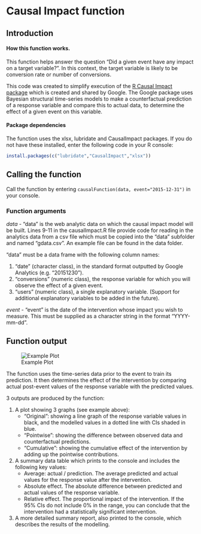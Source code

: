 # Causal Impact function

## Introduction

#### How this function works.

This function helps answer the question "Did a given event have any impact on a target variable?". In this context, the target variable is likely to be conversion rate or number of conversions.

This code was created to simplify execution of the [R Causal Impact package](https://google.github.io/CausalImpact/CausalImpact.html) which is created and shared by Google. The Google package uses Bayesian structural time-series models to make a counterfactual prediction of a response variable and compare this to actual data, to determine the effect of a given event on this variable.

#### Package dependencies

The function uses the xlsx, lubridate and CausalImpact packages. If you do not have these installed, enter the following code in your R console:

```r
install.packages(c("lubridate","CausalImpact","xlsx"))
```

## Calling the function

Call the function by entering `causalFunction(data, event="2015-12-31")` in your console.

### Function arguments

_data_
  - "data" is the web analytic data on which the causal impact model will be built. Lines 9-11 in the causalImpact.R file provide code for reading in the analytics data from a csv file which must be copied into the "data" subfolder and named "gdata.csv". An example file can be found in the data folder.

"data" must be a data frame with the following column names:

1. "date" (character class), in the standard format outputted by Google Analytics (e.g. "20151230").
2. "conversions" (numeric class), the response variable for which you will observe the effect of a given event.
3. "users" (numeric class), a single explanatory variable. (Support for additional explanatory variables to be added in the future).

_event_
  - "event" is the date of the intervention whose impact you wish to measure. This must be supplied as a character string in the format "YYYY-mm-dd".

## Function output

![Example Plot](plot.png)

The function uses the time-series data prior to the event to train its prediction. It then determines the effect of the intervention by comparing actual post-event values of the response variable with the predicted values.

3 outputs are produced by the function:

1. A plot showing 3 graphs (see example above):
	- "Original": showing a line graph of the response variable values in black, and the modelled values in a dotted line with CIs shaded in blue.
	- "Pointwise": showing the difference between observed data and counterfactual predictions.
	- "Cumulative": showing the cumulative effect of the intervention by adding up the pointwise contributions.
2. A summary data table which prints to the console and includes the following key values:
	- Average: actual / prediction. The average predicted and actual values for the response value after the intervention.
	- Absolute effect. The absolute difference between predicted and actual values of the response variable.
	- Relative effect. The proportional impact of the intervention. If the 95% CIs do not include 0% in the range, you can conclude that the intervention had a statistically significant intervention.
3. A more detailed summary report, also printed to the console, which describes the results of the modelling.